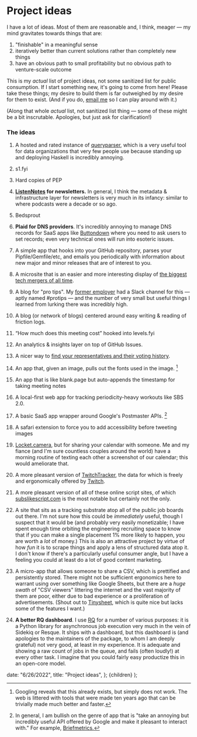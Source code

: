 # Project ideas

I have a lot of ideas. Most of them are reasonable and, I think, meager — my mind gravitates towards things that are:

1. "finishable" in a meaningful sense
2. iteratively better than current solutions rather than completely new things
3. have an obvious path to small profitability but no obvious path to venture-scale outcome

This is my _actual_ list of project ideas, not some sanitized list for public consumption. If I start something new,
it's going to come from here! Please take these things; my desire to build them is far outweighed by my desire for them
to exist. (And if you do, [email me](mailto:me@jmduke.com) so I can play around with it.)

(Along that whole _actual_ list, not sanitized list thing — some of these might be a bit inscrutable. Apologies, but just ask for clarification!)

### The ideas

1. A hosted and rated instance of [queryparser](https://github.com/uber/queryparser), which is a very useful tool for data organizations that very few people use because standing up and deploying Haskell is incredibly annoying.
2. s1.fyi
3. Hard copies of PEP
4. **[ListenNotes](https://www.listennotes.com/) for newsletters.** In general, I think the metadata & infrastructure layer for newsletters is very much in its infancy: similar to where podcasts were a decade or so ago.
5. Bedsprout
6. **Plaid for DNS providers**. It's incredibly annoying to manage DNS records for SaaS apps like [Buttondown](https://buttondown.email) where you need to ask users to set records; even very technical ones will run into esoteric issues.
7. A simple app that hooks into your GitHub repository, parses your Pipfile/Gemfile/etc, and emails you periodically with information about new major and minor releases that are of interest to you.
8. A microsite that is an easier and more interesting display of [the biggest tech mergers of all time](https://www.pcmag.com/news/the-biggest-tech-mergers-and-acquisitions-of-all-time).
9. A blog for "pro tips". My [former employer](https://stripe.com) had a Slack channel for this — aptly named #protips — and the number of very small but useful things I learned from lurking there was incredibly high.
10. A blog (or network of blogs) centered around easy writing & reading of friction logs.
11. “How much does this meeting cost” hooked into levels.fyi
12. An analytics & insights layer on top of GitHub Issues.
13. A nicer way to [find your representatives and their voting history](https://www.commoncause.org/find-your-representative/).
14. An app that, given an image, pulls out the fonts used in the image. [^2]
15. An app that is like blank.page but auto-appends the timestamp for taking meeting notes
16. A local-first web app for tracking periodicity-heavy workouts like SBS 2.0.
17. A basic SaaS app wrapper around Google's Postmaster APIs. [^1]
18. A safari extension to force you to add accessibility before tweeting images
19. [Locket.camera](https://locket.camera/), but for sharing your calendar with someone. Me and my fiance (and I'm sure countless couples around the world) have a morning routine of texting each other a screenshot of our calendar; this would ameliorate that.
20. A more pleasant version of [TwitchTracker](https://twitchtracker.com/statistics), the data for which is freely and ergonomically offered by [Twitch](https://dev.twitch.tv/docs/api/reference).
21. A more pleasant version of all of these online script sites, of which [subslikescript.com](https://subslikescript.com/) is the most notable but certainly not the only.
22. A site that sits as a tracking substrate atop all of the public job boards out there. I'm not sure how this could be _immediately_ useful, though I suspect that it would be (and probably very easily monetizable; I have spent enough time orbiting the engineering recruiting space to know that if you can make a single placement 1% more likely to happen, you are worth a _lot_ of money.) This is also an attractive project by virtue of how _fun_ it is to scrape things and apply a lens of structured data atop it. I don't know if there's a particularly useful consumer angle, but I have a feeling you could at least do a lot of good content marketing.
23. A micro-app that allows someone to share a CSV, which is prettified and persistently stored. There might not be sufficient ergonomics here to warrant using over something like Google Sheets, but there are a _huge swath_ of "CSV viewers" littering the internet and the vast majority of them are poor, either due to bad experience or a proliferation of advertisements. (Shout out to [Tinysheet](https://tinysheet.com), which is quite nice but lacks some of the features I want.)
24. **A better RQ dashboard**. I use [RQ](https://github.com/rq/rq) for a number of various purposes: it is a Python library for asynchronous job execution very much in the vein of Sidekiq or Resque. It ships with a dashboard, but this dashboard is (and apologies to the maintainers of the package, to whom I am deeply grateful) not very good, at least in my experience. It is adequate and showing a raw count of jobs in the queue, and fails (often loudly!) at every other task. I imagine that you could fairly easy productize this in an open-core model.

    [^1]: In general, I am bullish on the genre of app that is "take an annoying but incredibly useful API offered by Google and make it pleasant to interact with." For example, [Briefmetrics.](https://briefmetrics.com/)
    [^2]: Googling reveals that this already exists, but simply does not work. The web is littered with tools that were made ten years ago that can be trivially made much better and faster.

  date: "6/26/2022",
  title: "Project ideas",
};
  <MarkdownPage meta={meta}>{children}</MarkdownPage>
);
